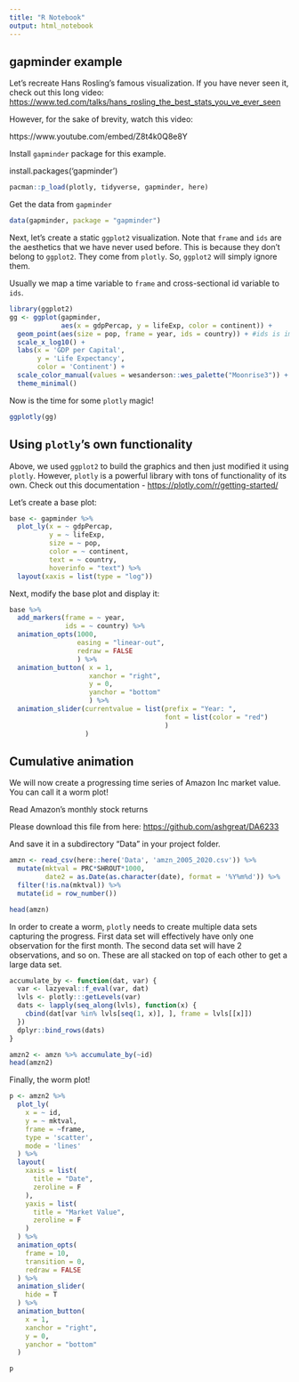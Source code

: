 ---
title: "R Notebook"
output: html_notebook
---

## gapminder example

Let's recreate Hans Rosling's famous visualization. If you have never seen it, check out this long video: <https://www.ted.com/talks/hans_rosling_the_best_stats_you_ve_ever_seen>

However, for the sake of brevity, watch this video:

https://www.youtube.com/embed/Z8t4k0Q8e8Y

Install `gapminder` package for this example.

install.packages('gapminder')

```{r setup, include=FALSE}

pacman::p_load(plotly, tidyverse, gapminder, here)

```

Get the data from `gapminder`

```{r}
data(gapminder, package = "gapminder")
```

Next, let's create a static `ggplot2` visualization. Note that `frame` and `ids` are the aesthetics that we have never used before. This is because they don't belong to `ggplot2`. They come from `plotly`. So, `ggplot2` will simply ignore them.

Usually we map a time variable to `frame` and cross-sectional id variable to `ids`.

```{r}
library(ggplot2)
gg <- ggplot(gapminder, 
             aes(x = gdpPercap, y = lifeExp, color = continent)) +
  geom_point(aes(size = pop, frame = year, ids = country)) + #ids is important for knowing the country of each individual point
  scale_x_log10() +
  labs(x = 'GDP per Capital',
       y = 'Life Expectancy',
       color = 'Continent') +
  scale_color_manual(values = wesanderson::wes_palette("Moonrise3")) +
  theme_minimal() 
```

Now is the time for some `plotly` magic!

```{r}
ggplotly(gg)
```

## Using `plotly`'s own functionality

Above, we used `ggplot2` to build the graphics and then just modified it using `plotly`. However, `plotly` is a powerful library with tons of functionality of its own. Check out this documentation - <https://plotly.com/r/getting-started/>

Let's create a base plot:

```{r}
base <- gapminder %>%
  plot_ly(x = ~ gdpPercap,
          y = ~ lifeExp,
          size = ~ pop,
          color = ~ continent,
          text = ~ country,
          hoverinfo = "text") %>%
  layout(xaxis = list(type = "log"))
```

Next, modify the base plot and display it:

```{r message=FALSE, warning=FALSE}
base %>%
  add_markers(frame = ~ year,
              ids = ~ country) %>%
  animation_opts(1000, 
                 easing = "linear-out", 
                 redraw = FALSE
                 ) %>%
  animation_button( x = 1,
                    xanchor = "right",
                    y = 0,
                    yanchor = "bottom"
                    ) %>%
  animation_slider(currentvalue = list(prefix = "Year: ",
                                       font = list(color = "red")
                                       )
                   )

```

## Cumulative animation

We will now create a progressing time series of Amazon Inc market value. You can call it a worm plot!

Read Amazon's monthly stock returns

Please download this file from here: <https://github.com/ashgreat/DA6233>

And save it in a subdirectory "Data" in your project folder.

```{r}
amzn <- read_csv(here::here('Data', 'amzn_2005_2020.csv')) %>% 
  mutate(mktval = PRC*SHROUT*1000,
         date2 = as.Date(as.character(date), format = '%Y%m%d')) %>% 
  filter(!is.na(mktval)) %>% 
  mutate(id = row_number())

head(amzn)

```

In order to create a worm, `plotly` needs to create multiple data sets capturing the progress. First data set will effectively have only one observation for the first month. The second data set will have 2 observations, and so on. These are all stacked on top of each other to get a large data set.

```{r}
accumulate_by <- function(dat, var) {
  var <- lazyeval::f_eval(var, dat)
  lvls <- plotly:::getLevels(var)
  dats <- lapply(seq_along(lvls), function(x) {
    cbind(dat[var %in% lvls[seq(1, x)], ], frame = lvls[[x]])
  })
  dplyr::bind_rows(dats)
}

amzn2 <- amzn %>% accumulate_by(~id)
head(amzn2)

```

Finally, the worm plot!

```{r}
p <- amzn2 %>%
  plot_ly(
    x = ~ id, 
    y = ~ mktval,
    frame = ~frame, 
    type = 'scatter',
    mode = 'lines'
  ) %>% 
  layout(
    xaxis = list(
      title = "Date",
      zeroline = F
    ),
    yaxis = list(
      title = "Market Value",
      zeroline = F
    )
  ) %>%
  animation_opts(
    frame = 10,
    transition = 0,
    redraw = FALSE
  ) %>%
  animation_slider(
    hide = T
  ) %>%
  animation_button(
    x = 1,
    xanchor = "right",
    y = 0,
    yanchor = "bottom"
  )

p
```
